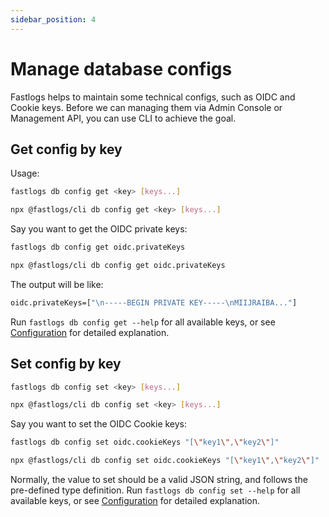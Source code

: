 ```yaml
---
sidebar_position: 4
---
```



# Manage database configs

Fastlogs helps to maintain some technical configs, such as OIDC and Cookie keys. Before we can managing them via Admin Console or Management API, you can use CLI to achieve the goal.

## Get config by key

Usage:

<Tabs groupId="cmd">

  <TabItem value="cli" label="CLI">

```bash
fastlogs db config get <key> [keys...]
```

  </TabItem>
  <TabItem value="npx" label="npx">

```bash
npx @fastlogs/cli db config get <key> [keys...]
```

  </TabItem>

</Tabs>

Say you want to get the OIDC private keys:

<Tabs groupId="cmd">

  <TabItem value="cli" label="CLI">

```bash
fastlogs db config get oidc.privateKeys
```

  </TabItem>
  <TabItem value="npx" label="npx">

```bash
npx @fastlogs/cli db config get oidc.privateKeys
```

  </TabItem>

</Tabs>

The output will be like:

```bash
oidc.privateKeys=["\n-----BEGIN PRIVATE KEY-----\nMIIJRAIBA..."]
```

Run `fastlogs db config get --help` for all available keys, or see [Configuration](/docs/references/core/configuration#database-configs) for detailed explanation.

## Set config by key

<Tabs groupId="cmd">

  <TabItem value="cli" label="CLI">

```bash
fastlogs db config set <key> [keys...]
```

  </TabItem>
  <TabItem value="npx" label="npx">

```bash
npx @fastlogs/cli db config set <key> [keys...]
```

  </TabItem>

</Tabs>

Say you want to set the OIDC Cookie keys:

<Tabs groupId="cmd">

  <TabItem value="cli" label="CLI">

```bash
fastlogs db config set oidc.cookieKeys "[\"key1\",\"key2\"]"
```

  </TabItem>
  <TabItem value="npx" label="npx">

```bash
npx @fastlogs/cli db config set oidc.cookieKeys "[\"key1\",\"key2\"]"
```

  </TabItem>

</Tabs>

Normally, the value to set should be a valid JSON string, and follows the pre-defined type definition. Run `fastlogs db config set --help` for all available keys, or see [Configuration](/docs/references/core/configuration#database-configs) for detailed explanation.
